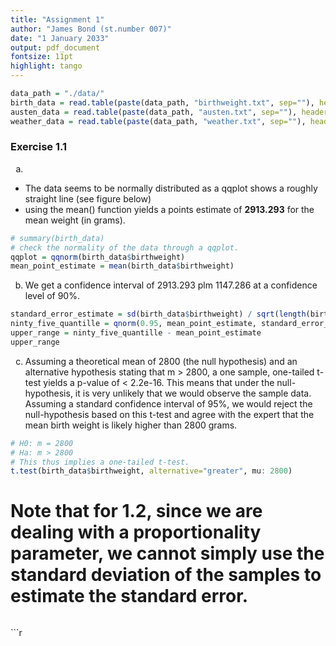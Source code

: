```yaml
---
title: "Assignment 1"
author: "James Bond (st.number 007)"
date: "1 January 2033"
output: pdf_document
fontsize: 11pt
highlight: tango
---
```


```r
data_path = "./data/"
birth_data = read.table(paste(data_path, "birthweight.txt", sep=""), header = TRUE)
austen_data = read.table(paste(data_path, "austen.txt", sep=""), header = TRUE)
weather_data = read.table(paste(data_path, "weather.txt", sep=""), header = TRUE)

```

### Exercise 1.1

(a) 

-   The data seems to be normally distributed as a qqplot shows a roughly straight line (see figure below)
-   using the mean() function yields a points estimate of **2913.293** for the mean weight (in grams).

```r
# summary(birth_data)
# check the normality of the data through a qqplot.
qqplot = qqnorm(birth_data$birthweight)
mean_point_estimate = mean(birth_data$birthweight)
```

(b) We get a confidence interval of 2913.293 plm 1147.286 at a confidence level of 90%.

```r
standard_error_estimate = sd(birth_data$birthweight) / sqrt(length(birth_data))
ninty_five_quantille = qnorm(0.95, mean_point_estimate, standard_error_estimate) # 95, because we want to keep 10% in total when whe sum the left-overs on both sides of the distribution.
upper_range = ninty_five_quantille - mean_point_estimate
upper_range

```

(c) Assuming a theoretical mean of 2800 (the null hypothesis) and an alternative hypothesis stating that m \> 2800, a one sample, one-tailed t-test yields a p-value of \< 2.2e-16. This means that under the null-hypothesis, it is very unlikely that we would observe the sample data. Assuming a standard confidence interval of 95%, we would reject the null-hypothesis based on this t-test and agree with the expert that the mean birth weight is likely higher than 2800 grams.

```r
# H0: m = 2800
# Ha: m > 2800
# This thus implies a one-tailed t-test.
t.test(birth_data$birthweight, alternative="greater", mu: 2800)
```

# Note that for 1.2, since we are dealing with a proportionality parameter, we cannot simply use the standard deviation of the samples to estimate the standard error.

```r
```


```r
